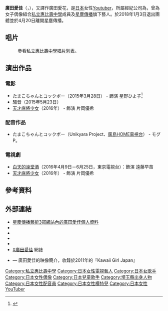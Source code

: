{{藝人
|姓名 = 廣田愛佳
|類型 = 女藝人
|圖片 = <!--建議使用自由版權圖像-->
|圖片尺寸 = 
|圖片簡介 = 
|本名 = 
|外文名 = 廣田あいか
|外文 = ja
|羅馬拼音 = Hirota Aika
|英文名 = 
|暱稱 = ぁぃぁぃ、ぁぃちゃん
|其他藝名 = 廣田愛花
|國籍 = {{JPN}}
|民族 = 
|籍貫 = 
|出生日期 = {{Birth date and age|1999|1|31}}
|出生地點 = {{JPN}}[[埼玉縣|埼玉縣]]
|逝世日期 = 
|逝世地點 = 
|職業 = [[歌手|歌手]]、[[模特兒|模特兒]]、[[演員|女演員]]、[[Youtuber|Youtuber]]
|語言 = [[日語|日語]]
|教育程度 = 高中畢業
|母校 = 
|宗教信仰 = 
|配偶 = 
|兒女 =
|父母 = 
|親屬 = 
|音樂類型 = [[日本流行音樂|日本流行音樂]]
|演奏樂器 =  
|出道地點 = {{JPN}}[[埼玉縣|埼玉縣]]
|出道日期 = 2009年
|出道作 = 
|代表作 = 
|著名角色 = 
|活躍年代 = 2009年至今
|唱片公司 = [[DefSTAR_Records|DefSTAR Records]]（2012年 - 2015年）<br />[[SME_Records|SME Records]]（2015年 - 2018年）
|經紀公司 = [[星塵傳播|星塵傳播]]（2010年 - 2018年）<br />{{link-ja|UUUM}}（2018年 - ）
|網站 = 
|相關團體 = [[私立惠比壽中學|私立惠比壽中學]]（2010年 - 2018年）
|IMDb = 
|獎項 = 
}}
'''廣田愛佳'''（'''{{lang-ja|廣田 あいか}}'''，{{bd|1999年|1月31日|catIdx=Hirota Aika}}），又譯作廣田愛花，是[[日本|日本]]女性[[Youtuber|Youtuber]]，所屬經紀公司為{{link-ja|UUUM}}，曾為女子偶像組合[[私立惠比壽中學|私立惠比壽中學]]成員及[[星塵傳播|星塵傳播]]旗下藝人。於2018年1月3日退出團體並於4月20日離開星塵傳播。

==唱片==
: 參看[[私立惠比壽中學#唱片|私立惠比壽中學唱片列表]]。

==演出作品==
===電影===
* たまこちゃんとコックボー（2015年3月28日） - 飾演 星野ひよ子<ref name="natalie20140924">{{cite news|url=http://natalie.mu/music/news/126782|title=エビ中ぁぃぁぃ、ファンタジー映画主演に抜擢|work=Natalie|publisher=Natasha, Inc.|language=ja|date=2014年9月24日|accessdate=2016年4月26日|archive-date=2020年2月3日|archive-url=https://web.archive.org/web/20200203151416/https://natalie.mu/music/news/126782|dead-url=no}}</ref>
* 騷音（2015年5月23日）
*[[天才麻將少女|天才麻將少女]]（2016年） - 飾演 片岡優希

===配音作品===
* たまこちゃんとコックボー（Unikyara Project、[[廣島HOME電視台|廣島HOME電視台]]） - モグP。

===電視劇===
* [[白天的澡堂酒|白天的澡堂酒]]（2016年4月9日－6月25日，東京電視台）：飾演 遠藤早苗
*[[天才麻將少女|天才麻將少女]]（2016年） - 飾演 片岡優希

==參考資料==
{{reflist}}

==外部連結==
* [http://www.stardust.co.jp/section3/profile/hirotaaika.html 星塵傳播藝能3部網站內的廣田愛佳個人資料] {{Wayback|url=http://www.stardust.co.jp/section3/profile/hirotaaika.html |date=20180419150152 }}
* {{Imdb name|3379872}}
* {{Instagram|aiai0131_official|廣田あいか (ぁぃぁぃ)}}
* {{Twitter|ii2U2}}
* {{youtube|channel=UCQTDvJQ-d_J1GGncOuyVchg|ぁぃぁぃ/aiai}}
* [https://www.lineblog.me/tag/%E5%BB%A3%E7%94%B0%E3%81%82%E3%81%84%E3%81%8B?blog_name=ebichu #廣田愛佳] {{Wayback|url=https://www.lineblog.me/tag/%E5%BB%A3%E7%94%B0%E3%81%82%E3%81%84%E3%81%8B?blog_name=ebichu |date=20220311113854 }} 網誌{{ja icon}}
* {{YouTube|BsWKACa_bE0|【私立恵比寿中学】廣田あいかvol.1【出席番号６番】}} — 廣田愛佳的映像簡介，收錄於2011年的『Kawaii Girl Japan』

{{私立惠比壽中學}}

<!-- Metadata (see [[Wikipedia:Persondata|Wikipedia:Persondata]]) -->
{{Authority control}}

{{DEFAULTSORT:Hirota, Aika}}
[[Category:私立惠比壽中學|Category:私立惠比壽中學]]
[[Category:日本女性電視藝人|Category:日本女性電視藝人]]
[[Category:日本女歌手|Category:日本女歌手]]
[[Category:日本女性偶像|Category:日本女性偶像]]
[[Category:日本兒童歌手|Category:日本兒童歌手]]
[[Category:埼玉縣出身人物|Category:埼玉縣出身人物]]
[[Category:日本女性配音員|Category:日本女性配音員]]
[[Category:日本女性模特兒|Category:日本女性模特兒]]
[[Category:日本女性YouTuber|Category:日本女性YouTuber]]